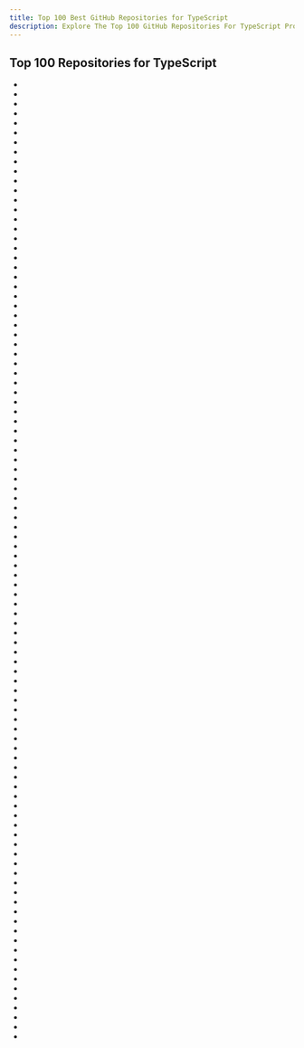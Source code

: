 ```yaml
---
title: Top 100 Best GitHub Repositories for TypeScript
description: Explore The Top 100 GitHub Repositories For TypeScript Programming Languages Listed Ranked By Most Stargazers And Forks By GitHub Community.
---
```


## Top 100 Repositories for TypeScript

- <Badge owner="freeCodeCamp" repoName="freeCodeCamp" stars="https://img.shields.io/github/stars/freeCodeCamp/freeCodeCamp?style=flat&logoSize=auto" forks="https://img.shields.io/github/forks/freeCodeCamp/freeCodeCamp?style=flat&logoSize=auto"/>
- <Badge owner="kamranahmedse" repoName="developer-roadmap" stars="https://img.shields.io/github/stars/kamranahmedse/developer-roadmap?style=flat&logoSize=auto" forks="https://img.shields.io/github/forks/kamranahmedse/developer-roadmap?style=flat&logoSize=auto"/>
- <Badge owner="vuejs" repoName="vue" stars="https://img.shields.io/github/stars/vuejs/vue?style=flat&logoSize=auto" forks="https://img.shields.io/github/forks/vuejs/vue?style=flat&logoSize=auto"/>
- <Badge owner="microsoft" repoName="vscode" stars="https://img.shields.io/github/stars/microsoft/vscode?style=flat&logoSize=auto" forks="https://img.shields.io/github/forks/microsoft/vscode?style=flat&logoSize=auto"/>
- <Badge owner="yangshun" repoName="tech-interview-handbook" stars="https://img.shields.io/github/stars/yangshun/tech-interview-handbook?style=flat&logoSize=auto" forks="https://img.shields.io/github/forks/yangshun/tech-interview-handbook?style=flat&logoSize=auto"/>
- <Badge owner="microsoft" repoName="TypeScript" stars="https://img.shields.io/github/stars/microsoft/TypeScript?style=flat&logoSize=auto" forks="https://img.shields.io/github/forks/microsoft/TypeScript?style=flat&logoSize=auto"/>
- <Badge owner="angular" repoName="angular" stars="https://img.shields.io/github/stars/angular/angular?style=flat&logoSize=auto" forks="https://img.shields.io/github/forks/angular/angular?style=flat&logoSize=auto"/>
- <Badge owner="mui" repoName="material-ui" stars="https://img.shields.io/github/stars/mui/material-ui?style=flat&logoSize=auto" forks="https://img.shields.io/github/forks/mui/material-ui?style=flat&logoSize=auto"/>
- <Badge owner="ant-design" repoName="ant-design" stars="https://img.shields.io/github/stars/ant-design/ant-design?style=flat&logoSize=auto" forks="https://img.shields.io/github/forks/ant-design/ant-design?style=flat&logoSize=auto"/>
- <Badge owner="puppeteer" repoName="puppeteer" stars="https://img.shields.io/github/stars/puppeteer/puppeteer?style=flat&logoSize=auto" forks="https://img.shields.io/github/forks/puppeteer/puppeteer?style=flat&logoSize=auto"/>
- <Badge owner="storybookjs" repoName="storybook" stars="https://img.shields.io/github/stars/storybookjs/storybook?style=flat&logoSize=auto" forks="https://img.shields.io/github/forks/storybookjs/storybook?style=flat&logoSize=auto"/>
- <Badge owner="excalidraw" repoName="excalidraw" stars="https://img.shields.io/github/stars/excalidraw/excalidraw?style=flat&logoSize=auto" forks="https://img.shields.io/github/forks/excalidraw/excalidraw?style=flat&logoSize=auto"/>
- <Badge owner="tailwindlabs" repoName="tailwindcss" stars="https://img.shields.io/github/stars/tailwindlabs/tailwindcss?style=flat&logoSize=auto" forks="https://img.shields.io/github/forks/tailwindlabs/tailwindcss?style=flat&logoSize=auto"/>
- <Badge owner="gothinkster" repoName="realworld" stars="https://img.shields.io/github/stars/gothinkster/realworld?style=flat&logoSize=auto" forks="https://img.shields.io/github/forks/gothinkster/realworld?style=flat&logoSize=auto"/>
- <Badge owner="ChatGPTNextWeb" repoName="ChatGPT-Next-Web" stars="https://img.shields.io/github/stars/ChatGPTNextWeb/ChatGPT-Next-Web?style=flat&logoSize=auto" forks="https://img.shields.io/github/forks/ChatGPTNextWeb/ChatGPT-Next-Web?style=flat&logoSize=auto"/>
- <Badge owner="supabase" repoName="supabase" stars="https://img.shields.io/github/stars/supabase/supabase?style=flat&logoSize=auto" forks="https://img.shields.io/github/forks/supabase/supabase?style=flat&logoSize=auto"/>
- <Badge owner="shadcn-ui" repoName="ui" stars="https://img.shields.io/github/stars/shadcn-ui/ui?style=flat&logoSize=auto" forks="https://img.shields.io/github/forks/shadcn-ui/ui?style=flat&logoSize=auto"/>
- <Badge owner="mermaid-js" repoName="mermaid" stars="https://img.shields.io/github/stars/mermaid-js/mermaid?style=flat&logoSize=auto" forks="https://img.shields.io/github/forks/mermaid-js/mermaid?style=flat&logoSize=auto"/>
- <Badge owner="coder" repoName="code-server" stars="https://img.shields.io/github/stars/coder/code-server?style=flat&logoSize=auto" forks="https://img.shields.io/github/forks/coder/code-server?style=flat&logoSize=auto"/>
- <Badge owner="vitejs" repoName="vite" stars="https://img.shields.io/github/stars/vitejs/vite?style=flat&logoSize=auto" forks="https://img.shields.io/github/forks/vitejs/vite?style=flat&logoSize=auto"/>
- <Badge owner="nestjs" repoName="nest" stars="https://img.shields.io/github/stars/nestjs/nest?style=flat&logoSize=auto" forks="https://img.shields.io/github/forks/nestjs/nest?style=flat&logoSize=auto"/>
- <Badge owner="microsoft" repoName="playwright" stars="https://img.shields.io/github/stars/microsoft/playwright?style=flat&logoSize=auto" forks="https://img.shields.io/github/forks/microsoft/playwright?style=flat&logoSize=auto"/>
- <Badge owner="hoppscotch" repoName="hoppscotch" stars="https://img.shields.io/github/stars/hoppscotch/hoppscotch?style=flat&logoSize=auto" forks="https://img.shields.io/github/forks/hoppscotch/hoppscotch?style=flat&logoSize=auto"/>
- <Badge owner="grafana" repoName="grafana" stars="https://img.shields.io/github/stars/grafana/grafana?style=flat&logoSize=auto" forks="https://img.shields.io/github/forks/grafana/grafana?style=flat&logoSize=auto"/>
- <Badge owner="strapi" repoName="strapi" stars="https://img.shields.io/github/stars/strapi/strapi?style=flat&logoSize=auto" forks="https://img.shields.io/github/forks/strapi/strapi?style=flat&logoSize=auto"/>
- <Badge owner="apache" repoName="superset" stars="https://img.shields.io/github/stars/apache/superset?style=flat&logoSize=auto" forks="https://img.shields.io/github/forks/apache/superset?style=flat&logoSize=auto"/>
- <Badge owner="socketio" repoName="socket.io" stars="https://img.shields.io/github/stars/socketio/socket.io?style=flat&logoSize=auto" forks="https://img.shields.io/github/forks/socketio/socket.io?style=flat&logoSize=auto"/>
- <Badge owner="reduxjs" repoName="redux" stars="https://img.shields.io/github/stars/reduxjs/redux?style=flat&logoSize=auto" forks="https://img.shields.io/github/forks/reduxjs/redux?style=flat&logoSize=auto"/>
- <Badge owner="apache" repoName="echarts" stars="https://img.shields.io/github/stars/apache/echarts?style=flat&logoSize=auto" forks="https://img.shields.io/github/forks/apache/echarts?style=flat&logoSize=auto"/>
- <Badge owner="Eugeny" repoName="tabby" stars="https://img.shields.io/github/stars/Eugeny/tabby?style=flat&logoSize=auto" forks="https://img.shields.io/github/forks/Eugeny/tabby?style=flat&logoSize=auto"/>
- <Badge owner="facebook" repoName="docusaurus" stars="https://img.shields.io/github/stars/facebook/docusaurus?style=flat&logoSize=auto" forks="https://img.shields.io/github/forks/facebook/docusaurus?style=flat&logoSize=auto"/>
- <Badge owner="nuxt" repoName="nuxt" stars="https://img.shields.io/github/stars/nuxt/nuxt?style=flat&logoSize=auto" forks="https://img.shields.io/github/forks/nuxt/nuxt?style=flat&logoSize=auto"/>
- <Badge owner="remix-run" repoName="react-router" stars="https://img.shields.io/github/stars/remix-run/react-router?style=flat&logoSize=auto" forks="https://img.shields.io/github/forks/remix-run/react-router?style=flat&logoSize=auto"/>
- <Badge owner="ionic-team" repoName="ionic-framework" stars="https://img.shields.io/github/stars/ionic-team/ionic-framework?style=flat&logoSize=auto" forks="https://img.shields.io/github/forks/ionic-team/ionic-framework?style=flat&logoSize=auto"/>
- <Badge owner="langgenius" repoName="dify" stars="https://img.shields.io/github/stars/langgenius/dify?style=flat&logoSize=auto" forks="https://img.shields.io/github/forks/langgenius/dify?style=flat&logoSize=auto"/>
- <Badge owner="immich-app" repoName="immich" stars="https://img.shields.io/github/stars/immich-app/immich?style=flat&logoSize=auto" forks="https://img.shields.io/github/forks/immich-app/immich?style=flat&logoSize=auto"/>
- <Badge owner="nocodb" repoName="nocodb" stars="https://img.shields.io/github/stars/nocodb/nocodb?style=flat&logoSize=auto" forks="https://img.shields.io/github/forks/nocodb/nocodb?style=flat&logoSize=auto"/>
- <Badge owner="DefinitelyTyped" repoName="DefinitelyTyped" stars="https://img.shields.io/github/stars/DefinitelyTyped/DefinitelyTyped?style=flat&logoSize=auto" forks="https://img.shields.io/github/forks/DefinitelyTyped/DefinitelyTyped?style=flat&logoSize=auto"/>
- <Badge owner="n8n-io" repoName="n8n" stars="https://img.shields.io/github/stars/n8n-io/n8n?style=flat&logoSize=auto" forks="https://img.shields.io/github/forks/n8n-io/n8n?style=flat&logoSize=auto"/>
- <Badge owner="pmndrs" repoName="zustand" stars="https://img.shields.io/github/stars/pmndrs/zustand?style=flat&logoSize=auto" forks="https://img.shields.io/github/forks/pmndrs/zustand?style=flat&logoSize=auto"/>
- <Badge owner="vuejs" repoName="core" stars="https://img.shields.io/github/stars/vuejs/core?style=flat&logoSize=auto" forks="https://img.shields.io/github/forks/vuejs/core?style=flat&logoSize=auto"/>
- <Badge owner="withastro" repoName="astro" stars="https://img.shields.io/github/stars/withastro/astro?style=flat&logoSize=auto" forks="https://img.shields.io/github/forks/withastro/astro?style=flat&logoSize=auto"/>
- <Badge owner="laurent22" repoName="joplin" stars="https://img.shields.io/github/stars/laurent22/joplin?style=flat&logoSize=auto" forks="https://img.shields.io/github/forks/laurent22/joplin?style=flat&logoSize=auto"/>
- <Badge owner="appwrite" repoName="appwrite" stars="https://img.shields.io/github/stars/appwrite/appwrite?style=flat&logoSize=auto" forks="https://img.shields.io/github/forks/appwrite/appwrite?style=flat&logoSize=auto"/>
- <Badge owner="jestjs" repoName="jest" stars="https://img.shields.io/github/stars/jestjs/jest?style=flat&logoSize=auto" forks="https://img.shields.io/github/forks/jestjs/jest?style=flat&logoSize=auto"/>
- <Badge owner="FuelLabs" repoName="fuels-ts" stars="https://img.shields.io/github/stars/FuelLabs/fuels-ts?style=flat&logoSize=auto" forks="https://img.shields.io/github/forks/FuelLabs/fuels-ts?style=flat&logoSize=auto"/>
- <Badge owner="pixijs" repoName="pixijs" stars="https://img.shields.io/github/stars/pixijs/pixijs?style=flat&logoSize=auto" forks="https://img.shields.io/github/forks/pixijs/pixijs?style=flat&logoSize=auto"/>
- <Badge owner="slab" repoName="quill" stars="https://img.shields.io/github/stars/slab/quill?style=flat&logoSize=auto" forks="https://img.shields.io/github/forks/slab/quill?style=flat&logoSize=auto"/>
- <Badge owner="vercel" repoName="hyper" stars="https://img.shields.io/github/stars/vercel/hyper?style=flat&logoSize=auto" forks="https://img.shields.io/github/forks/vercel/hyper?style=flat&logoSize=auto"/>
- <Badge owner="lobehub" repoName="lobe-chat" stars="https://img.shields.io/github/stars/lobehub/lobe-chat?style=flat&logoSize=auto" forks="https://img.shields.io/github/forks/lobehub/lobe-chat?style=flat&logoSize=auto"/>
- <Badge owner="babel" repoName="babel" stars="https://img.shields.io/github/stars/babel/babel?style=flat&logoSize=auto" forks="https://img.shields.io/github/forks/babel/babel?style=flat&logoSize=auto"/>
- <Badge owner="type-challenges" repoName="type-challenges" stars="https://img.shields.io/github/stars/type-challenges/type-challenges?style=flat&logoSize=auto" forks="https://img.shields.io/github/forks/type-challenges/type-challenges?style=flat&logoSize=auto"/>
- <Badge owner="TanStack" repoName="query" stars="https://img.shields.io/github/stars/TanStack/query?style=flat&logoSize=auto" forks="https://img.shields.io/github/forks/TanStack/query?style=flat&logoSize=auto"/>
- <Badge owner="streamich" repoName="react-use" stars="https://img.shields.io/github/stars/streamich/react-use?style=flat&logoSize=auto" forks="https://img.shields.io/github/forks/streamich/react-use?style=flat&logoSize=auto"/>
- <Badge owner="toeverything" repoName="AFFiNE" stars="https://img.shields.io/github/stars/toeverything/AFFiNE?style=flat&logoSize=auto" forks="https://img.shields.io/github/forks/toeverything/AFFiNE?style=flat&logoSize=auto"/>
- <Badge owner="react-hook-form" repoName="react-hook-form" stars="https://img.shields.io/github/stars/react-hook-form/react-hook-form?style=flat&logoSize=auto" forks="https://img.shields.io/github/forks/react-hook-form/react-hook-form?style=flat&logoSize=auto"/>
- <Badge owner="styled-components" repoName="styled-components" stars="https://img.shields.io/github/stars/styled-components/styled-components?style=flat&logoSize=auto" forks="https://img.shields.io/github/forks/styled-components/styled-components?style=flat&logoSize=auto"/>
- <Badge owner="RocketChat" repoName="Rocket.Chat" stars="https://img.shields.io/github/stars/RocketChat/Rocket.Chat?style=flat&logoSize=auto" forks="https://img.shields.io/github/forks/RocketChat/Rocket.Chat?style=flat&logoSize=auto"/>
- <Badge owner="lyswhut" repoName="lx-music-desktop" stars="https://img.shields.io/github/stars/lyswhut/lx-music-desktop?style=flat&logoSize=auto" forks="https://img.shields.io/github/forks/lyswhut/lx-music-desktop?style=flat&logoSize=auto"/>
- <Badge owner="vuetifyjs" repoName="vuetify" stars="https://img.shields.io/github/stars/vuetifyjs/vuetify?style=flat&logoSize=auto" forks="https://img.shields.io/github/forks/vuetifyjs/vuetify?style=flat&logoSize=auto"/>
- <Badge owner="prisma" repoName="prisma" stars="https://img.shields.io/github/stars/prisma/prisma?style=flat&logoSize=auto" forks="https://img.shields.io/github/forks/prisma/prisma?style=flat&logoSize=auto"/>
- <Badge owner="hexojs" repoName="hexo" stars="https://img.shields.io/github/stars/hexojs/hexo?style=flat&logoSize=auto" forks="https://img.shields.io/github/forks/hexojs/hexo?style=flat&logoSize=auto"/>
- <Badge owner="chakra-ui" repoName="chakra-ui" stars="https://img.shields.io/github/stars/chakra-ui/chakra-ui?style=flat&logoSize=auto" forks="https://img.shields.io/github/forks/chakra-ui/chakra-ui?style=flat&logoSize=auto"/>
- <Badge owner="ant-design" repoName="ant-design-pro" stars="https://img.shields.io/github/stars/ant-design/ant-design-pro?style=flat&logoSize=auto" forks="https://img.shields.io/github/forks/ant-design/ant-design-pro?style=flat&logoSize=auto"/>
- <Badge owner="clash-verge-rev" repoName="clash-verge-rev" stars="https://img.shields.io/github/stars/clash-verge-rev/clash-verge-rev?style=flat&logoSize=auto" forks="https://img.shields.io/github/forks/clash-verge-rev/clash-verge-rev?style=flat&logoSize=auto"/>
- <Badge owner="lerna" repoName="lerna" stars="https://img.shields.io/github/stars/lerna/lerna?style=flat&logoSize=auto" forks="https://img.shields.io/github/forks/lerna/lerna?style=flat&logoSize=auto"/>
- <Badge owner="tldraw" repoName="tldraw" stars="https://img.shields.io/github/stars/tldraw/tldraw?style=flat&logoSize=auto" forks="https://img.shields.io/github/forks/tldraw/tldraw?style=flat&logoSize=auto"/>
- <Badge owner="NervJS" repoName="taro" stars="https://img.shields.io/github/stars/NervJS/taro?style=flat&logoSize=auto" forks="https://img.shields.io/github/forks/NervJS/taro?style=flat&logoSize=auto"/>
- <Badge owner="nativefier" repoName="nativefier" stars="https://img.shields.io/github/stars/nativefier/nativefier?style=flat&logoSize=auto" forks="https://img.shields.io/github/forks/nativefier/nativefier?style=flat&logoSize=auto"/>
- <Badge owner="trpc" repoName="trpc" stars="https://img.shields.io/github/stars/trpc/trpc?style=flat&logoSize=auto" forks="https://img.shields.io/github/forks/trpc/trpc?style=flat&logoSize=auto"/>
- <Badge owner="novuhq" repoName="novu" stars="https://img.shields.io/github/stars/novuhq/novu?style=flat&logoSize=auto" forks="https://img.shields.io/github/forks/novuhq/novu?style=flat&logoSize=auto"/>
- <Badge owner="date-fns" repoName="date-fns" stars="https://img.shields.io/github/stars/date-fns/date-fns?style=flat&logoSize=auto" forks="https://img.shields.io/github/forks/date-fns/date-fns?style=flat&logoSize=auto"/>
- <Badge owner="appsmithorg" repoName="appsmith" stars="https://img.shields.io/github/stars/appsmithorg/appsmith?style=flat&logoSize=auto" forks="https://img.shields.io/github/forks/appsmithorg/appsmith?style=flat&logoSize=auto"/>
- <Badge owner="typeorm" repoName="typeorm" stars="https://img.shields.io/github/stars/typeorm/typeorm?style=flat&logoSize=auto" forks="https://img.shields.io/github/forks/typeorm/typeorm?style=flat&logoSize=auto"/>
- <Badge owner="jaredpalmer" repoName="formik" stars="https://img.shields.io/github/stars/jaredpalmer/formik?style=flat&logoSize=auto" forks="https://img.shields.io/github/forks/jaredpalmer/formik?style=flat&logoSize=auto"/>
- <Badge owner="expo" repoName="expo" stars="https://img.shields.io/github/stars/expo/expo?style=flat&logoSize=auto" forks="https://img.shields.io/github/forks/expo/expo?style=flat&logoSize=auto"/>
- <Badge owner="colinhacks" repoName="zod" stars="https://img.shields.io/github/stars/colinhacks/zod?style=flat&logoSize=auto" forks="https://img.shields.io/github/forks/colinhacks/zod?style=flat&logoSize=auto"/>
- <Badge owner="DIYgod" repoName="RSSHub" stars="https://img.shields.io/github/stars/DIYgod/RSSHub?style=flat&logoSize=auto" forks="https://img.shields.io/github/forks/DIYgod/RSSHub?style=flat&logoSize=auto"/>
- <Badge owner="slidevjs" repoName="slidev" stars="https://img.shields.io/github/stars/slidevjs/slidev?style=flat&logoSize=auto" forks="https://img.shields.io/github/forks/slidevjs/slidev?style=flat&logoSize=auto"/>
- <Badge owner="immutable-js" repoName="immutable-js" stars="https://img.shields.io/github/stars/immutable-js/immutable-js?style=flat&logoSize=auto" forks="https://img.shields.io/github/forks/immutable-js/immutable-js?style=flat&logoSize=auto"/>
- <Badge owner="solidjs" repoName="solid" stars="https://img.shields.io/github/stars/solidjs/solid?style=flat&logoSize=auto" forks="https://img.shields.io/github/forks/solidjs/solid?style=flat&logoSize=auto"/>
- <Badge owner="spacedriveapp" repoName="spacedrive" stars="https://img.shields.io/github/stars/spacedriveapp/spacedrive?style=flat&logoSize=auto" forks="https://img.shields.io/github/forks/spacedriveapp/spacedrive?style=flat&logoSize=auto"/>
- <Badge owner="calcom" repoName="cal.com" stars="https://img.shields.io/github/stars/calcom/cal.com?style=flat&logoSize=auto" forks="https://img.shields.io/github/forks/calcom/cal.com?style=flat&logoSize=auto"/>
- <Badge owner="chatchat-space" repoName="Langchain-Chatchat" stars="https://img.shields.io/github/stars/chatchat-space/Langchain-Chatchat?style=flat&logoSize=auto" forks="https://img.shields.io/github/forks/chatchat-space/Langchain-Chatchat?style=flat&logoSize=auto"/>
- <Badge owner="reworkd" repoName="AgentGPT" stars="https://img.shields.io/github/stars/reworkd/AgentGPT?style=flat&logoSize=auto" forks="https://img.shields.io/github/forks/reworkd/AgentGPT?style=flat&logoSize=auto"/>
- <Badge owner="AykutSarac" repoName="jsoncrack.com" stars="https://img.shields.io/github/stars/AykutSarac/jsoncrack.com?style=flat&logoSize=auto" forks="https://img.shields.io/github/forks/AykutSarac/jsoncrack.com?style=flat&logoSize=auto"/>
- <Badge owner="hasura" repoName="graphql-engine" stars="https://img.shields.io/github/stars/hasura/graphql-engine?style=flat&logoSize=auto" forks="https://img.shields.io/github/forks/hasura/graphql-engine?style=flat&logoSize=auto"/>
- <Badge owner="FlowiseAI" repoName="Flowise" stars="https://img.shields.io/github/stars/FlowiseAI/Flowise?style=flat&logoSize=auto" forks="https://img.shields.io/github/forks/FlowiseAI/Flowise?style=flat&logoSize=auto"/>
- <Badge owner="portainer" repoName="portainer" stars="https://img.shields.io/github/stars/portainer/portainer?style=flat&logoSize=auto" forks="https://img.shields.io/github/forks/portainer/portainer?style=flat&logoSize=auto"/>
- <Badge owner="upscayl" repoName="upscayl" stars="https://img.shields.io/github/stars/upscayl/upscayl?style=flat&logoSize=auto" forks="https://img.shields.io/github/forks/upscayl/upscayl?style=flat&logoSize=auto"/>
- <Badge owner="ReactiveX" repoName="rxjs" stars="https://img.shields.io/github/stars/ReactiveX/rxjs?style=flat&logoSize=auto" forks="https://img.shields.io/github/forks/ReactiveX/rxjs?style=flat&logoSize=auto"/>
- <Badge owner="niklasvh" repoName="html2canvas" stars="https://img.shields.io/github/stars/niklasvh/html2canvas?style=flat&logoSize=auto" forks="https://img.shields.io/github/forks/niklasvh/html2canvas?style=flat&logoSize=auto"/>
- <Badge owner="mattermost" repoName="mattermost" stars="https://img.shields.io/github/stars/mattermost/mattermost?style=flat&logoSize=auto" forks="https://img.shields.io/github/forks/mattermost/mattermost?style=flat&logoSize=auto"/>
- <Badge owner="vercel" repoName="swr" stars="https://img.shields.io/github/stars/vercel/swr?style=flat&logoSize=auto" forks="https://img.shields.io/github/forks/vercel/swr?style=flat&logoSize=auto"/>
- <Badge owner="makeplane" repoName="plane" stars="https://img.shields.io/github/stars/makeplane/plane?style=flat&logoSize=auto" forks="https://img.shields.io/github/forks/makeplane/plane?style=flat&logoSize=auto"/>
- <Badge owner="floating-ui" repoName="floating-ui" stars="https://img.shields.io/github/stars/floating-ui/floating-ui?style=flat&logoSize=auto" forks="https://img.shields.io/github/forks/floating-ui/floating-ui?style=flat&logoSize=auto"/>
- <Badge owner="ianstormtaylor" repoName="slate" stars="https://img.shields.io/github/stars/ianstormtaylor/slate?style=flat&logoSize=auto" forks="https://img.shields.io/github/forks/ianstormtaylor/slate?style=flat&logoSize=auto"/>
- <Badge owner="remix-run" repoName="remix" stars="https://img.shields.io/github/stars/remix-run/remix?style=flat&logoSize=auto" forks="https://img.shields.io/github/forks/remix-run/remix?style=flat&logoSize=auto"/>
- <Badge owner="balena-io" repoName="etcher" stars="https://img.shields.io/github/stars/balena-io/etcher?style=flat&logoSize=auto" forks="https://img.shields.io/github/forks/balena-io/etcher?style=flat&logoSize=auto"/>
- <Badge owner="pnpm" repoName="pnpm" stars="https://img.shields.io/github/stars/pnpm/pnpm?style=flat&logoSize=auto" forks="https://img.shields.io/github/forks/pnpm/pnpm?style=flat&logoSize=auto"/>
